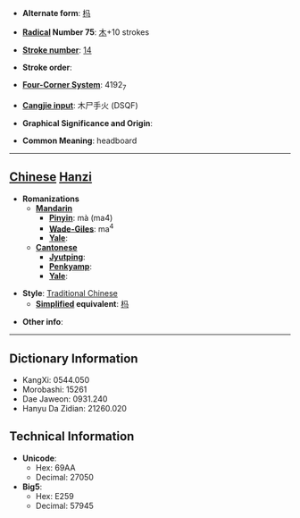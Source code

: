 * '''Alternate form''': [[杩]]

* '''[[Wiktionary:Chinese radical index| Radical]] Number 75''': [[Wiktionary:Chinese radical index 木|木]]+10 strokes

* '''[[Wiktionary:Chinese total strokes index|Stroke number]]''': [[Wiktionary:Chinese total strokes index 14|14]]

* '''Stroke order''': 

* '''[[Wiktionary:Chinese four corner index|Four-Corner System]]''': 4192<sub>7</sub>

* '''[[Wiktionary:Chinese Cangjie index|Cangjie input]]''': 木尸手火 (DSQF)

* '''Graphical Significance and Origin''': 

* '''Common Meaning''': headboard

----

== [[Chinese]] [[Hanzi]] ==

* '''Romanizations'''
** '''[[Mandarin]]'''
*** '''[[Pinyin]]''': mà (ma4)
*** '''[[Wade-Giles]]''': ma<sup>4</sup>
*** '''[[Yale]]''': 
** '''[[Cantonese]]'''
*** '''[[Jyutping]]''':
*** '''[[Penkyamp]]''': 
*** '''[[Yale]]''': 

* '''Style''': [[Traditional Chinese]] 
** '''[[Simplified Chinese|Simplified]] equivalent''': [[杩]]

* '''Other info''': 

----

== Dictionary Information ==

* KangXi: 0544.050
* Morobashi: 15261
* Dae Jaweon: 0931.240
* Hanyu Da Zidian: 21260.020

== Technical Information ==

* '''Unicode''':
** Hex: 69AA
** Decimal: 27050
* '''Big5''':
** Hex: E259
** Decimal: 57945